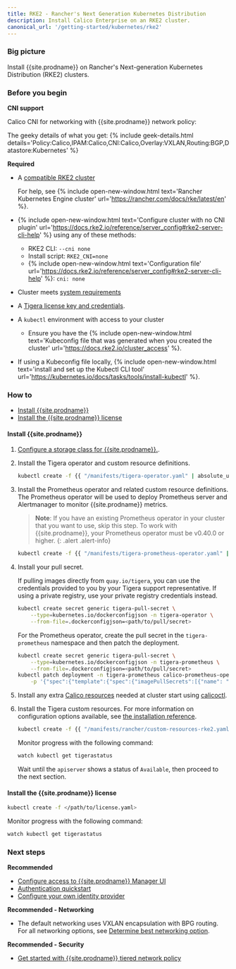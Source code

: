 ```yaml
---
title: RKE2 - Rancher's Next Generation Kubernetes Distribution
description: Install Calico Enterprise on an RKE2 cluster.
canonical_url: '/getting-started/kubernetes/rke2'
---
```


### Big picture

Install {{site.prodname}} on Rancher's Next-generation Kubernetes Distribution (RKE2) clusters.

### Before you begin

**CNI support**

Calico CNI for networking with {{site.prodname}} network policy:

The geeky details of what you get:
{% include geek-details.html details='Policy:Calico,IPAM:Calico,CNI:Calico,Overlay:VXLAN,Routing:BGP,Datastore:Kubernetes' %}

**Required**

- A [compatible RKE2 cluster]({{site.baseulr}}/getting-started/compatibility#rke2)
  
  For help, see {% include open-new-window.html text='Rancher Kubernetes Engine cluster' url='https://rancher.com/docs/rke/latest/en' %}.

- {% include open-new-window.html text='Configure cluster with no CNI plugin' url='https://docs.rke2.io/reference/server_config#rke2-server-cli-help' %} using any of these methods:
   - RKE2 CLI: `--cni none` 
   - Install script: `RKE2_CNI=none`
   - {% include open-new-window.html text='Configuration file' url='https://docs.rke2.io/reference/server_config#rke2-server-cli-help' %}: `cni: none`

- Cluster meets [system requirements]({{site.baseurl}}/getting-started/kubernetes/requirements)

- A [Tigera license key and credentials]({{site.baseurl}}/getting-started/calico-enterprise).

- A `kubectl` environment with access to your cluster
  - Ensure you have the {% include open-new-window.html text='Kubeconfig file that was generated when you created the cluster' url='https://docs.rke2.io/cluster_access' %}.

- If using a Kubeconfig file locally, {% include open-new-window.html text='install and set up the Kubectl CLI tool' url='https://kubernetes.io/docs/tasks/tools/install-kubectl' %}.

### How to

- [Install {{site.prodname}}](#install-calico-enterprise)
- [Install the {{site.prodname}} license](#install-the-calico-enterprise-license)

#### Install {{site.prodname}}

1. [Configure a storage class for {{site.prodname}}.]({{site.baseurl}}/getting-started/create-storage).

1. Install the Tigera operator and custom resource definitions.

   ```bash
   kubectl create -f {{ "/manifests/tigera-operator.yaml" | absolute_url }}
   ```

1. Install the Prometheus operator and related custom resource definitions. The Prometheus operator will be used to deploy Prometheus server and Alertmanager to monitor {{site.prodname}} metrics.

   > **Note**: If you have an existing Prometheus operator in your cluster that you want to use, skip this step. To work with {{site.prodname}}, your Prometheus operator must be v0.40.0 or higher.
   {: .alert .alert-info}

   ```bash
   kubectl create -f {{ "/manifests/tigera-prometheus-operator.yaml" | absolute_url }}
   ```

1. Install your pull secret.

   If pulling images directly from `quay.io/tigera`, you can use the credentials provided to you by your Tigera support representative. If using a private registry, use your private registry credentials instead.

   ```bash
   kubectl create secret generic tigera-pull-secret \
       --type=kubernetes.io/dockerconfigjson -n tigera-operator \
       --from-file=.dockerconfigjson=<path/to/pull/secret>
   ```

   For the Prometheus operator, create the pull secret in the `tigera-prometheus` namespace and then patch the deployment.

   ```bash
   kubectl create secret generic tigera-pull-secret \
       --type=kubernetes.io/dockerconfigjson -n tigera-prometheus \
       --from-file=.dockerconfigjson=<path/to/pull/secret>
   kubectl patch deployment -n tigera-prometheus calico-prometheus-operator \
       -p '{"spec":{"template":{"spec":{"imagePullSecrets":[{"name": "tigera-pull-secret"}]}}}}'
   ```

1. Install any extra [Calico resources]({{site.baseurl}}/reference/resources) needed at cluster start using [calicoctl]({{site.baseurl}}/reference/calicoctl/overview).

1. Install the Tigera custom resources. For more information on configuration options available, see [the installation reference]({{site.baseurl}}/reference/installation/api).

   ```bash
   kubectl create -f {{ "/manifests/rancher/custom-resources-rke2.yaml" | absolute_url }}
   ```

   Monitor progress with the following command:

   ```bash
   watch kubectl get tigerastatus
   ```

   Wait until the `apiserver` shows a status of `Available`, then proceed to the next section.

#### Install the {{site.prodname}} license

```bash
kubectl create -f </path/to/license.yaml>
```

Monitor progress with the following command:

```bash
watch kubectl get tigerastatus
```

### Next steps

**Recommended**

- [Configure access to {{site.prodname}} Manager UI]({{site.baseurl}}/getting-started/cnx/access-the-manager)
- [Authentication quickstart]({{site.baseurl}}/getting-started/cnx/authentication-quickstart)
- [Configure your own identity provider]({{site.baseurl}}/getting-started/cnx/configure-identity-provider)

**Recommended - Networking**

- The default networking uses VXLAN encapsulation with BPG routing. For all networking options, see [Determine best networking option]({{site.baseurl}}/networking/determine-best-networking).

**Recommended - Security**

- [Get started with {{site.prodname}} tiered network policy]({{site.baseurl}}/security/tiered-policy)
